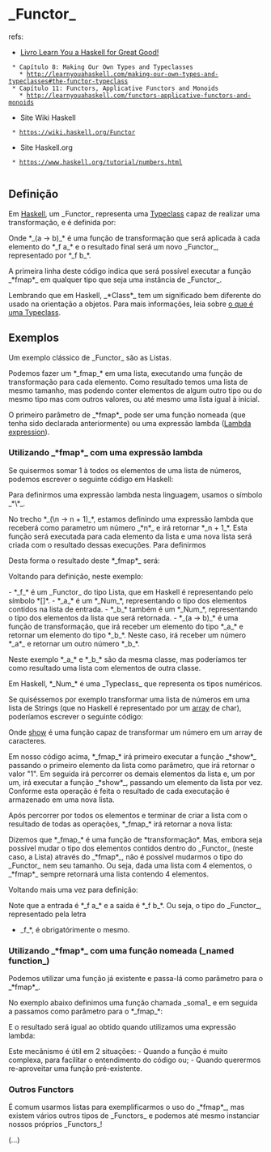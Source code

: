 = _Functor_ =

refs:
* [[Livro Learn You a Haskell for Great Good!]]
  * Capítulo 8: Making Our Own Types and Typeclasses
    * http://learnyouahaskell.com/making-our-own-types-and-typeclasses#the-functor-typeclass
  * Capítulo 11: Functors, Applicative Functors and Monoids
    * http://learnyouahaskell.com/functors-applicative-functors-and-monoids
* Site Wiki Haskell
  * https://wiki.haskell.org/Functor
* Site Haskell.org
  * https://www.haskell.org/tutorial/numbers.html
  
== Definição ==

Em [[Haskell]], um _Functor_ representa uma [[Typeclass]] capaz de 
realizar uma transformação, e é definida por:

{{{Haskell
class Functor f where  
    fmap :: (a -> b) -> f a -> f b  
}}}

Onde *_(a -> b)_* é uma função de transformação que será
aplicada à cada elemento do *_f a_* e o
resultado final será um novo _Functor_, representado
por *_f b_*.

A primeira linha deste código indica que será
possível executar a função _*fmap*_ em qualquer tipo que
seja uma instância de _Functor_.

Lembrando que em Haskell, _*Class*_ tem um
significado bem diferente do usado na orientação a objetos.
Para mais informações, leia sobre [[Typeclass|o que é uma Typeclass]].

== Exemplos ==

Um exemplo clássico de _Functor_ são as Listas.

Podemos fazer um *_fmap_* em uma lista, executando uma
função de transformação para cada elemento. Como
resultado temos uma lista de mesmo tamanho, mas
podendo conter elementos de algum outro tipo ou
do mesmo tipo mas com outros valores, ou até mesmo
uma lista igual à inicial.

O primeiro parâmetro de _*fmap*_ pode ser uma função
nomeada (que tenha sido declarada anteriormente) ou uma expressão lambda ([[Lambda expression]]).

=== Utilizando _*fmap*_ com uma expressão lambda ===

Se quisermos somar 1 à todos os elementos de uma lista
de números, podemos escrever o seguinte código em Haskell:

{{{haskell
fmap (\n -> n + 1) [1, 2, 3, 4] 
}}}

Para definirmos uma expressão lambda nesta linguagem, 
usamos o símbolo _*\*_.

No trecho *_(\n -> n + 1)_*, estamos definindo uma expressão
lambda que receberá como parametro um número _*n*_ e irá
retornar *_n + 1_*. Esta função será executada para
cada elemento da lista e uma nova lista será criada
com o resultado dessas execuções. Para definirmos

Desta forma o resultado deste *_fmap*_ será:

{{{haskell
[2, 3, 4, 5]
}}}

Voltando para definição, neste exemplo:

- *_f_* é um _Functor_ do tipo Lista, que em Haskell é representando pelo símbolo *[]*.  
- *_a_* é um *_Num_*, representando o tipo dos elementos contidos na lista de entrada.  
- *_b_* também é um *_Num_*, representando o tipo dos elementos da lista que será retornada.  
- *_(a -> b)_* é uma função de transformação, que irá receber um elemento do tipo *_a_* e retornar um elemento do tipo *_b_*. Neste caso, irá receber um número *_a*_ e retornar um outro número *_b_*.
  
Neste exemplo *_a_* e *_b_* são da mesma classe, mas
poderíamos ter como resultado uma lista com elementos
de outra classe.

Em Haskell, *_Num_* é uma _Typeclass_ que representa os tipos
numéricos.

Se quiséssemos por exemplo transformar uma lista de números
em uma lista de Strings (que no Haskell é representado por um
[[array]] de char), poderíamos escrever o seguinte código:

{{{haskell
fmap (\n -> show n) [10, 11, 12, 13] 
}}}

Onde [[show]] é uma função capaz de transformar um número em
um array de caracteres. 

Em nosso código acima, *_fmap_* irá primeiro executar a
função _*show*_ passando o primeiro elemento da lista
como parâmetro, que irá retornar o valor "1". 
Em seguida irá percorrer os demais elementos da lista e,
um por um, irá executar a função _*show*_, passando um
elemento da lista por vez. Conforme esta operação é feita
o resultado de cada executação é armazenado em uma nova lista.

Após percorrer por todos os elementos e terminar
de criar a lista com o resultado de todas as
operações, *_fmap_* irá retornar a nova lista:

{{{haskell
["10", "11", "12", "13"]
}}}

Dizemos que *_fmap_* é uma função de *transformação*. Mas, embora
seja possível mudar o tipo dos elementos contidos dentro do
_Functor_ (neste caso, a Lista) através do _*fmap*_, não é
possível mudarmos o tipo do _Functor_ nem seu tamanho.
Ou seja, dada uma lista com 4 elementos, o _*fmap*_ sempre
retornará uma lista contendo 4 elementos.

Voltando mais uma vez para definição:

{{{Haskell
class Functor f where  
    fmap :: (a -> b) -> f a -> f b  
}}}

Note que a entrada é *_f a_* e a saída é *_f b_*. Ou seja,
o tipo do _Functor_, representado pela letra
*_f_*, é obrigatórimente o mesmo.

=== Utilizando _*fmap*_ com uma função nomeada (_named function_) ===

Podemos utilizar uma função já existente e passa-lá como
parâmetro para o _*fmap*_.

No exemplo abaixo definimos uma função chamada _soma1_ e em seguida 
a passamos como parâmetro para o *_fmap_*:

{{{haskell
soma1 n = n + 1

fmap soma1 [1, 2, 3, 4] 
}}}

E o resultado será igual ao obtido quando utilizamos uma
expressão lambda:
{{{haskell
[2, 3, 4, 5]
}}}

Este mecânismo é útil em 2 situações:
- Quando a função é muito complexa, para facilitar o entendimento do código ou;
- Quando querermos re-aproveitar uma função pré-existente.

=== Outros Functors ===

É comum usarmos listas para exemplificarmos o uso do _*fmap*_, mas
existem vários outros tipos de _Functors_ e podemos até mesmo
instanciar nossos próprios _Functors_!

(...)
